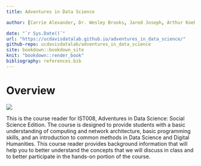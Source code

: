 ```yaml
---
title: Adventures in Data Science

author: [Carrie Alexander, Dr. Wesley Brooks, Jared Joseph, Arthur Koehl, Dr. Pamela L. Reynolds, Dr. Tyler Shoemaker, Dr. Carl Stahmer, Dr. Michele Tobias, Nick Ulle]

date: "`r Sys.Date()`"
url: "https://ucdavisdatalab.github.io/adventures_in_data_science/"
github-repo: ucdavisdatalab/adventures_in_data_science
site: bookdown::bookdown_site
knit: "bookdown::render_book"
bibliography: references.bib
---
```


# Overview {-}

![](./img/datalab-logo-full-color-rgb.png)

This is the course reader for IST008, Adventures in Data Science: Social Science Edition. The course is designed to provide students with a basic understanding of computing and network architecture, basic programming skills, and an introduction to common methods in Data Science and Digital Humanities. This course reader provides background information that will help you to better understand the concepts that we will discuss in class and to better participate in the hands-on portion of the course.

